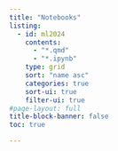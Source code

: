 ```yaml
---
title: "Notebooks"
listing:
  - id: ml2024
    contents: 
      - "*.qmd"
      - "*.ipynb"
    type: grid
    sort: "name asc"
    categories: true
    sort-ui: true
    filter-ui: true
#page-layout: full
title-block-banner: false
toc: true

---
```

